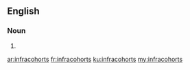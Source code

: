 ==English==

===Noun===
{{head|en|plural}}

# {{plural of|infracohort|lang=en|nocat=1}}

[[ar:infracohorts]]
[[fr:infracohorts]]
[[ku:infracohorts]]
[[my:infracohorts]]